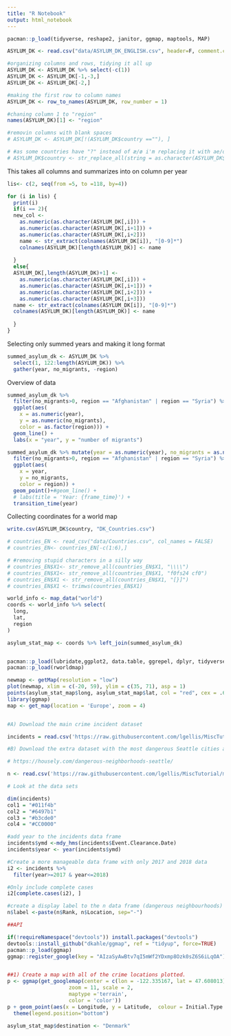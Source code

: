 ```yaml
---
title: "R Notebook"
output: html_notebook
---
```


```r
pacman::p_load(tidyverse, reshape2, janitor, ggmap, maptools, MAP)

ASYLUM_DK <- read.csv("data/ASYLUM_DK_ENGLISH.csv", header=F, comment.char="#")

#organizing columns and rows, tidying it all up
ASYLUM_DK <- ASYLUM_DK %>% select(-c(1)) 
ASYLUM_DK <- ASYLUM_DK[-1,-3,]
ASYLUM_DK <- ASYLUM_DK[-2,]

#making the first row to column names
ASYLUM_DK <- row_to_names(ASYLUM_DK, row_number = 1)

#chaning column 1 to "region"
names(ASYLUM_DK)[1] <- "region"

#removin columns with blank spaces
# ASYLUM_DK <- ASYLUM_DK[!(ASYLUM_DK$country ==""), ]

# #as some countries have "?" instead of æ/ø i'm replacing it with ae/oe
# ASYLUM_DK$country <- str_replace_all(string = as.character(ASYLUM_DK$country),pattern =  "�", replacement = "ae/oe")

```

This takes all columns and summarizes into on column per year
```r
lis<- c(2, seq(from =5, to =118, by=4))

for (i in lis) {
  print(i)
  if(i == 2){
  new_col <- 
    as.numeric(as.character(ASYLUM_DK[,i])) + 
    as.numeric(as.character(ASYLUM_DK[,i+1])) + 
    as.numeric(as.character(ASYLUM_DK[,i+2]))
    name <- str_extract(colnames(ASYLUM_DK[i]), "[0-9]*")
    colnames(ASYLUM_DK)[length(ASYLUM_DK)] <- name
  
  }
  else{
  ASYLUM_DK[,length(ASYLUM_DK)+1] <- 
    as.numeric(as.character(ASYLUM_DK[,i])) + 
    as.numeric(as.character(ASYLUM_DK[,i+1])) + 
    as.numeric(as.character(ASYLUM_DK[,i+2])) + 
    as.numeric(as.character(ASYLUM_DK[,i+3]))
  name <- str_extract(colnames(ASYLUM_DK[i]), "[0-9]*")
  colnames(ASYLUM_DK)[length(ASYLUM_DK)] <- name
  
  }
}
```


Selecting only summed years and making it long format
```r
summed_asylum_dk <- ASYLUM_DK %>% 
  select(1, 122:length(ASYLUM_DK)) %>% 
  gather(year, no_migrants, -region)

```

Overview of data
```r
summed_asylum_dk %>% 
  filter(no_migrants>0, region == "Afghanistan" | region == "Syria") %>% 
  ggplot(aes(
    x = as.numeric(year), 
    y = as.numeric(no_migrants),
    color = as.factor(region))) + 
  geom_line() +
  labs(x = "year", y = "number of migrants")

```

```r
summed_asylum_dk %>% mutate(year = as.numeric(year), no_migrants = as.numeric(no_migrants)) %>% 
  filter(no_migrants>0, region == "Afghanistan" | region == "Syria") %>% 
  ggplot(aes(
    x = year, 
    y = no_migrants,
    color = region)) + 
  geom_point()+#geom_line() +
  # labs(title = 'Year: {frame_time}') +
  transition_time(year)

```


Collecting coordinates for a world map
```r
write.csv(ASYLUM_DK$country, "DK_Countries.csv")

# countries_EN <- read_csv("data/Countries.csv", col_names = FALSE)
# countries_EN<- countries_EN[-c(1:6),]

# #removing stupid characters in a silly way
# countries_EN$X1<- str_remove_all(countries_EN$X1, "\\\\")
# countries_EN$X1<- str_remove_all(countries_EN$X1, "f0fs24 cf0")
# countries_EN$X1 <- str_remove_all(countries_EN$X1, "[}]")
# countries_EN$X1 <- trimws(countries_EN$X1)

world_info <- map_data("world")
coords <- world_info %>% select(
  long,
  lat,
  region
)

asylum_stat_map <- coords %>% left_join(summed_asylum_dk)



```



```r
pacman::p_load(lubridate,ggplot2, data.table, ggrepel, dplyr, tidyverse)
pacman::p_load(rworldmap)

newmap <- getMap(resolution = "low")
plot(newmap, xlim = c(-20, 59), ylim = c(35, 71), asp = 1)
points(asylum_stat_map$long, asylum_stat_map$lat, col = "red", cex = .6)
library(ggmap)
map <- get_map(location = 'Europe', zoom = 4)


#A) Download the main crime incident dataset

incidents = read.csv('https://raw.githubusercontent.com/lgellis/MiscTutorial/master/ggmap/i2Sample.csv', stringsAsFactors = FALSE)

#B) Download the extra dataset with the most dangerous Seattle cities as per:

# https://housely.com/dangerous-neighborhoods-seattle/

n <- read.csv('https://raw.githubusercontent.com/lgellis/MiscTutorial/master/ggmap/n.csv', stringsAsFactors = FALSE)

# Look at the data sets

dim(incidents)
col1 = "#011f4b"
col2 = "#6497b1"
col3 = "#b3cde0"
col4 = "#CC0000"

#add year to the incidents data frame
incidents$ymd <-mdy_hms(incidents$Event.Clearance.Date)
incidents$year <- year(incidents$ymd)

#Create a more manageable data frame with only 2017 and 2018 data
i2 <- incidents %>% 
  filter(year>=2017 & year<=2018)

#Only include complete cases
i2[complete.cases(i2), ]

#create a display label to the n data frame (dangerous neighbourhoods)
n$label <-paste(n$Rank, n$Location, sep="-")

##API

if(!requireNamespace("devtools")) install.packages("devtools")
devtools::install_github("dkahle/ggmap", ref = "tidyup", force=TRUE)
pacman::p_load(ggmap)
ggmap::register_google(key = "AIzaSyAwBtv7qI5mWf2YDxmp8Ozk0sZ6S6iLqOA")


##1) Create a map with all of the crime locations plotted.
p <- ggmap(get_googlemap(center = c(lon = -122.335167, lat = 47.608013),
                    zoom = 11, scale = 2,
                    maptype ='terrain',
                    color = 'color'))
p + geom_point(aes(x = Longitude, y = Latitude,  colour = Initial.Type.Group), data = i2, size = 0.5) + 
  theme(legend.position="bottom")


```


```r
asylum_stat_map$destination <- "Denmark"
```

